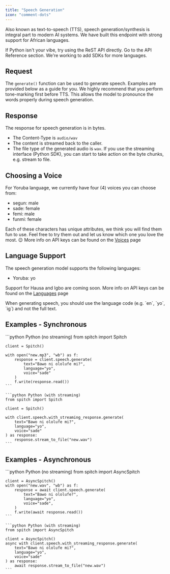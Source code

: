 ```yaml
---
title: "Speech Generation"
icon: "comment-dots"
---
```


Also known as text-to-speech (TTS), speech generation/synthesis is integral part to modern AI systems. We have built this endpoint with strong support for African languages.

<Tip>
    If Python isn't your vibe, try using the ReST API directly. Go to the API Reference section.
    We're working to add SDKs for more languages.
</Tip>

## Request
The `generate()` function can be used to generate speech. Examples are provided below as a guide for you.
<Info>
    We highly recommend that you perform tone-marking first before TTS. This allows the model to pronounce the words properly during speech generation.
</Info>

## Response
The response for speech generation is in bytes.
* The Content-Type is `audio/wav`
* The content is streamed back to the caller.
* The file type of the generated audio is `wav`.
If you use the streaming interface (Python SDK), you can start to take action on the byte chunks, e.g. stream to file.

## Choosing a Voice
For Yoruba language, we currently have four (4) voices you can choose from:
* segun: male
* sade: female
* femi: male
* funmi: female

Each of these characters has unique attributes, we think you will find them fun to use. Feel free to try them out and let us know which one you love the most. 😉
More info on API keys can be found on the [Voices](/concepts/voices) page

## Language Support
The speech generation model supports the following languages:
- Yoruba: yo

Support for Hausa and Igbo are coming soon.
More info on API keys can be found on the [Languages](/concepts/languages) page

<Note>
    When generating speech, you should use the language code (e.g. `en`, `yo`, `ig`) and not the full text.
</Note>

## Examples - Synchronous
<CodeGroup>
    ```python Python (no streaming)
    from spitch import Spitch

    client = Spitch()

    with open("new.mp3", "wb") as f:
        response = client.speech.generate(
            text="Bawo ni ololufe mi?",
            language="yo",
            voice="sade"
        )
        f.write(response.read())
    ```

    ```python Python (with streaming)
    from spitch import Spitch

    client = Spitch()

    with client.speech.with_streaming_response.generate(
        text="Bawo ni ololufe mi?",
        language="yo",
        voice="sade"
    ) as response:
        response.stream_to_file("new.wav")
    ```
</CodeGroup>


## Examples - Asynchronous
<CodeGroup>
    ```python Python (no streaming)
    from spitch import AsyncSpitch

    client = AsyncSpitch()
    with open("new.wav", "wb") as f:
        response = await client.speech.generate(
            text="Bawo ni ololufe?",
            language="yo",
            voice="sade",
        )
        f.write(await response.read())
    ```

    ```python Python (with streaming)
    from spitch import AsyncSpitch

    client = AsyncSpitch()
    async with client.speech.with_streaming_response.generate(
        text="Bawo ni ololufe mi?",
        language="yo",
        voice="sade"
    ) as response:
        await response.stream_to_file("new.wav")
    ```
</CodeGroup>

